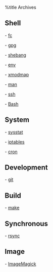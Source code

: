 %title Archives

== Shell ==

-   [[fc]]

-   [[gpg]]

-   [[shebang]]

-   [[env]]

-   [[xmodmap]]

-   [[man]]

-   [[ssh]] 

-   [[Bash]]

== System ==

-   [[sysstat]]

-   [[iptables]]

-   [[cron]]

== Development ==

-   [[git]]

== Build ==

-   [[make]]

== Synchronous ==

-   [[rsync]]

== Image ==

-   [[ImageMagick]]
